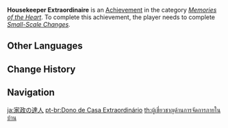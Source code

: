 {{Achievement Infobox
|title        = 
|id           = 84117
|order id     = 6610
|category     = Memories of the Heart
|description  = Complete the big cleanup within the time limit
|requirements = Complete ''[[Small-Scale Changes]].''
|primogems    = 5
|tracking     = 
|hidden       = 1
|quest        = A Housekeeper's Daily Chores
|topic        = 
}}
'''Housekeeper Extraordinaire''' is an [[Achievement]] in the category ''[[Memories of the Heart]]''. To complete this achievement, the player needs to complete ''[[Small-Scale Changes]].''
<!--
==Trivia==

==Video Guides==
{{EVT
|video1   = 
|caption1 = 
}}
-->
==Other Languages==
{{Other Languages
|en      = Housekeeper Extraordinaire
|zhs     = 家政高手
|zhs_rm  = Jiāzhèng Gāoshǒu
|zht     = 家政高手
|zht_rm  = Jiāzhèng Gāoshǒu
|zh_tl   = Housekeeping Expert
|ja      = 家政の達人
|ja_rm   = Kasei no Tatsujin
|ja_tl   = Housekeeping Expert
|ko      = 가사의 달인
|ko_rm   = Gasa-ui Darin
|ko_tl   = Master of Housework
|es      = {{MC|m=Amo|f=Ama}} de casa
|es_tl   = {{MC|Housekeeper|mf=1}}
|fr      = Monsieur Propre
|fr_tl   = Mr. Clean
|ru      = Мастер домоводства
|ru_tl   = Household Master
|th      = ผู้เชี่ยวชาญด้านการจัดการภายในบ้าน
|th_rm   = 
|th_tl   = 
|vi      = Cao Thủ Làm Việc Nhà
|vi_tl   = 
|de      = Außergewöhnlicher Haushälter
|de_tl   = Extraordinary Housekeeper
|id      = Pembersih Rumah Profesional
|id_tl   = Professional Housekeeper
|pt      = {{MC|m=Dono|f=Dona}} de Casa {{MC|m=Extraordinário|f=Extraordinária}}
|pt_tl   = 
|tr      = Dört Dörtlük Kahya
|tr_tl   = 
|it      = Riordinare è il mio mestiere
|it_tl   = 
}}

==Change History==
{{Change History|2.2}}
<!--
==References==
{{Reflist}}
-->
==Navigation==
{{Achievement Navbox|Memories of the Heart}}

[[ja:家政の達人]]
[[pt-br:Dono de Casa Extraordinário]]
[[th:ผู้เชี่ยวชาญด้านการจัดการภายในบ้าน]]